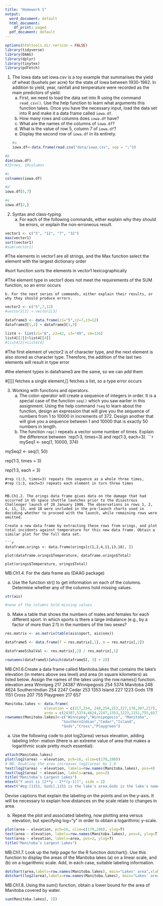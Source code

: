 ```yaml
---
title: "Homework 1"
output:
  word_document: default
  html_document:
    df_print: paged
  pdf_document: default
---
```

```r
options(htmltools.dir.version = FALSE)
library(tidyverse)
library(DAAG)
library(dplyr)
library(tinytex)
library(pdfetch)
```

1. The Iowa data set iowa.csv is a toy example that summarises the yield of wheat (bushels per acre) for the state of Iowa between 1930-1962. In addition to yield, year, rainfall and temperature were recorded as the main predictors of yield.
    a. First, we need to load the data set into R using the command `read_csv()`. Use the help function to learn what arguments this function takes. Once you have the necessary input, load the data set into R and make it a data frame called `iowa.df`.
    b. How many rows and columns does `iowa.df` have?
    c. What are the names of the columns of `iowa.df`?
    d. What is the value of row 5, column 7 of `iowa.df`?
    e. Display the second row of `iowa.df` in its entirety.
```r
#a
iowa.df<-data.frame(read.csv("data/iowa.csv", sep = ";"))
```

```r
#b
dim(iowa.df)
#33rows, 10columns

#c
colnames(iowa.df)

#d
iowa.df[5,7]

#e
iowa.df[2,]
```

2. Syntax and class-typing.
    a. For each of the following commands, either explain why they should be errors, or explain the non-erroneous result.

```r
vector1 <- c("5", "12", "7", "32")
max(vector1)
sort(vector1)
#sum(vector1)
```
#The elements in vector1 are all strings, and the Max function select the element with the largest dictionary order

#sort function sorts the elements in vector1 lexicographically

#The element type in vector1 does not meet the requirements of the SUM function, so an error occurs


    b. For the next series of commands, either explain their results, or why they should produce errors.

```r
vector2 <- c("5",7,12)
#vector2[2] + vector2[3]

dataframe3 <- data.frame(z1="5",z2=7,z3=12)
dataframe3[1,2] + dataframe3[1,3]

list4 <- list(z1="6", z2=42, z3="49", z4=126)
list4[[2]]+list4[[4]]
#list4[2]+list4[4]
```

#The first element of vector2 is of character type, and the next element is also stored as character type. Therefore, the addition of the last two elements will result in type error

#the element types in dataframe3 are the same, so we can add them

#[[]] fetches a single element,[] fetches a list, so a type error occurs

3. Working with functions and operators.
    a. The colon operator will create a sequence of integers in order. It is a special case of the function `seq()` which you saw earlier in this assignment. Using the help command `?seq` to learn about the function, design an expression that will give you the sequence of numbers from 1 to 10000 in increments of 372. Design another that will give you a sequence between 1 and 10000 that is exactly 50 numbers in length.
    b. The function `rep()` repeats a vector some number of times. Explain the difference between `rep(1:3, times=3) and rep(1:3, each=3).
```r
mySeq1 <- seq(1, 10000, 374)

mySeq2 <- seq(1, 50)

rep(1:3, times = 3)

rep(1:3, each = 3)

```
#rep (1:3, times=3) repeats the sequence as a whole three times,
#rep (1:3, each=3) repeats each element in turn three times


MB.Ch1.2. The orings data frame gives data on the damage that had occurred in US space shuttle launches prior to the disastrous Challenger launch of 28 January 1986. The observations in rows 1, 2, 4, 11, 13, and 18 were included in the pre-launch charts used in deciding whether to proceed with the launch, while remaining rows were omitted.

Create a new data frame by extracting these rows from orings, and plot total incidents against temperature for this new data frame. Obtain a similar plot for the full data set.

```r
dataframe.orings <- data.frame(orings[c(1,2,4,11,13,18), ])

plot(dataframe.orings$Temperature, dataframe.orings$Total)

plot(orings$Temperature, orings$Total)

```
MB.Ch1.4. For the data frame ais (DAAG package)

(a) Use the function str() to get information on each of the columns. Determine whether any of the columns hold missing values.

```r
str(ais)

#none of the columns hold missing values
```

(b) Make a table that shows the numbers of males and females for each different sport. In which sports is there a large imbalance (e.g., by a factor of more than 2:1) in the numbers of the two sexes?

```r
res.matrix <- as.matrix(table(ais$sport, ais$sex))

dataframe5 <- data.frame(f = res.matrix[,1], m = res.matrix[,2])

dataframe5$balVal <- res.matrix[,2] / res.matrix[,1]

rownames(dataframe5)[which(dataframe5[, 3] > 2)]

```

MB.Ch1.6.Create a data frame called Manitoba.lakes that contains the lake’s elevation (in meters above sea level) and area (in square kilometers) as listed below. Assign the names of the lakes using the row.names() function.
               elevation  area
Winnipeg             217 24387
Winnipegosis         254  5374
Manitoba             248  4624
SouthernIndian       254  2247
Cedar                253  1353
Island               227  1223
Gods                 178  1151
Cross                207   755
Playgreen            217   657


```r
Manitoba.lakes <- data.frame(
                  elevation = c(217,254, 248,254,253,227,178,207,217), 
                  area = c(24387,5374,4624,2247,1353,1223,1151,755,657))
rownames(Manitoba.lakes)<-c("Winnipeg","Winnipegosis", "Manitoba",
                          "SouthernIndian","Cedar","Island",
                          "Gods","Cross","Playgreen")


```

(a) Use the following code to plot log2(area) versus elevation, adding labeling infor- mation (there is an extreme value of area that makes a logarithmic scale pretty much essential):
```r
attach(Manitoba.lakes)
plot(log2(area) ~ elevation, pch=16, xlim=c(170,280))
# NB: Doubling the area increases log2(area) by 1.0
text(log2(area) ~ elevation, labels=row.names(Manitoba.lakes), pos=4)
text(log2(area) ~ elevation, labels=area, pos=2) 
title("Manitoba’s Largest Lakes")
mtext("Y unit is [2**y - 2**(y-1)]", side = 2)
mtext("#eg:[1151, Gods],1151 is the lake's area,Gods is the lake's name", side = 1, line = 2);
```
Devise captions that explain the labeling on the points and on the y-axis. It will be necessary to explain how distances on the scale
relate to changes in area.

(b) Repeat the plot and associated labeling, now plotting area versus elevation, but specifying log="y" in order to obtain a logarithmic y-scale.
```r
plot(area ~ elevation, pch=16, xlim=c(170,280), ylog=T)
text(area ~ elevation, labels=row.names(Manitoba.lakes), pos=4, ylog=T)
text(area ~ elevation, labels=area, pos=2, ylog=T) 
title("Manitoba’s Largest Lakes")
```
MB.Ch1.7. Look up the help page for the R function dotchart(). Use this function to display the areas of the Manitoba lakes (a) on a linear scale, and (b) on a logarithmic scale. Add, in each case, suitable labeling information.
```r
dotchart(area,labels=row.names(Manitoba.lakes), main="Lakes' area",xlab='area')
dotchart(log2(area),labels=row.names(Manitoba.lakes), main="Lakes' area",xlab='log2(area)')
```

MB.Ch1.8. Using the sum() function, obtain a lower bound for the area of Manitoba covered by water.
```r
sum(Manitoba.lakes[, 2])

```

